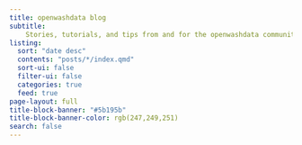 ```yaml
---
title: openwashdata blog
subtitle:
    Stories, tutorials, and tips from and for the openwashdata community
listing:
  sort: "date desc"
  contents: "posts/*/index.qmd"
  sort-ui: false
  filter-ui: false
  categories: true
  feed: true
page-layout: full
title-block-banner: "#5b195b"
title-block-banner-color: rgb(247,249,251)
search: false
---
```

